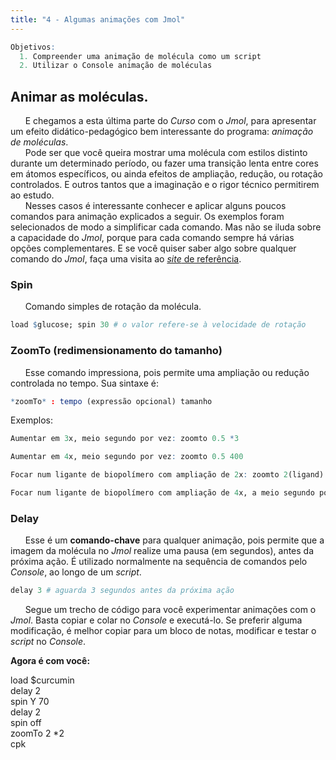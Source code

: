 ```yaml
---
title: "4 - Algumas animações com Jmol"
---
```


```r
Objetivos:
  1. Compreender uma animação de molécula como um script
  2. Utilizar o Console animação de moléculas
```


## Animar as moléculas.


|       E chegamos a esta última parte do *Curso* com o *Jmol*, para apresentar um efeito didático-pedagógico bem interessante do programa: *animação de moléculas*.

|       Pode ser que você queira mostrar uma molécula com estilos distinto durante um determinado período, ou fazer uma transição lenta entre cores em átomos específicos, ou ainda efeitos de ampliação, redução, ou rotação controlados. E outros tantos que a imaginação e o rigor técnico permitirem ao estudo.

|       Nesses casos é interessante conhecer e aplicar alguns poucos comandos para animação explicados a seguir. Os exemplos foram selecionados de modo a simplificar cada comando. Mas não se iluda sobre a capacidade do *Jmol*, porque para cada comando sempre há várias opções complementares. E se você quiser saber algo sobre qualquer comando do *Jmol*, faça uma visita ao [*site* de referência](https://chemapps.stolaf.edu/jmol/docs/).


### Spin

|       Comando simples de rotação da molécula.

```r
load $glucose; spin 30 # o valor refere-se à velocidade de rotação
```


### ZoomTo (redimensionamento do tamanho)

|       Esse comando impressiona, pois permite uma ampliação ou redução controlada no tempo. Sua sintaxe é:

```r
*zoomTo* : tempo (expressão opcional) tamanho
```

Exemplos:

```r
Aumentar em 3x, meio segundo por vez: zoomto 0.5 *3 

Aumentar em 4x, meio segundo por vez: zoomto 0.5 400 

Focar num ligante de biopolímero com ampliação de 2x: zoomto 2(ligand) 0

Focar num ligante de biopolímero com ampliação de 4x, a meio segundo por vez: zoomto 0.5(ligand)* 4
```


### Delay

|       Esse é um **comando-chave** para qualquer animação, pois permite que a imagem da molécula no *Jmol* realize uma pausa (em segundos), antes da próxima ação. É utilizado normalmente na sequência de comandos pelo *Console*, ao longo de um *script*.

```r
delay 3 # aguarda 3 segundos antes da próxima ação
```




|       Segue um trecho de código para você experimentar animações com o *Jmol*. Basta copiar e colar no *Console* e executá-lo. Se preferir alguma modificação, é melhor copiar para um bloco de notas, modificar e testar o *script* no *Console*.


<div class="reminder-markdown">

**Agora é com você:**

load $curcumin
\
delay 2
\
spin Y 70
\
delay 2
\
spin off
\
zoomTo 2 *2
\
cpk

</div>

